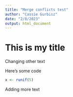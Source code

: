 ```yaml
---
title: "Merge conflicts test"
author: "Cassie Gurbisz"
date: "2/8/2023"
output: html_document
---
```


# This is my title

Changing other text

Here's some code
```r
x <- runif(5) 
```

Adding more text
